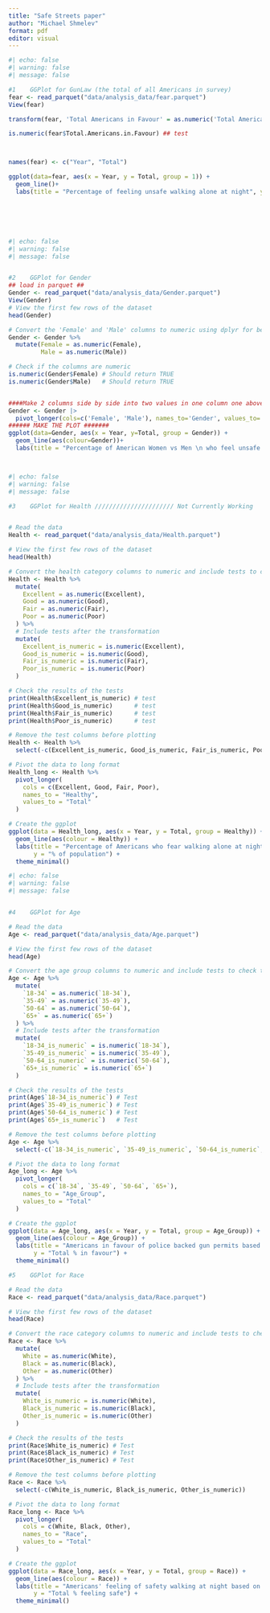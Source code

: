 ```yaml
---
title: "Safe Streets paper"
author: "Michael Shmelev"
format: pdf
editor: visual
---
```


```r
#| echo: false
#| warning: false
#| message: false

#1    GGPlot for GunLaw (the total of all Americans in survey)
fear <- read_parquet("data/analysis_data/fear.parquet")
View(fear)

transform(fear, 'Total Americans in Favour' = as.numeric('Total Americans in Favour')) 

is.numeric(fear$Total.Americans.in.Favour) ## test



names(fear) <- c("Year", "Total")

ggplot(data=fear, aes(x = Year, y = Total, group = 1)) +
  geom_line()+
  labs(title = "Percentage of feeling unsafe walking alone at night", y = "Total % of Americans in fear walking alone at night")







```

```r
#| echo: false
#| warning: false
#| message: false


#2    GGPlot for Gender
## load in parquet ##
Gender <- read_parquet("data/analysis_data/Gender.parquet")
View(Gender)
# View the first few rows of the dataset
head(Gender)

# Convert the 'Female' and 'Male' columns to numeric using dplyr for better readability and efficiency
Gender <- Gender %>%
  mutate(Female = as.numeric(Female),
         Male = as.numeric(Male))

# Check if the columns are numeric
is.numeric(Gender$Female) # Should return TRUE
is.numeric(Gender$Male)   # Should return TRUE


####Make 2 columns side by side into two values in one column one above the other (turn data into long format)
Gender <- Gender |> 
  pivot_longer(cols=c('Female', 'Male'), names_to='Gender', values_to='Total')
###### MAKE THE PLOT #######
ggplot(data=Gender, aes(x = Year, y=Total, group = Gender)) +
  geom_line(aes(colour=Gender))+
  labs(title = "Percentage of American Women vs Men \n who feel unsafe outside at night", y = "Total percent of those in fear")




```

```r
#| echo: false
#| warning: false
#| message: false

#3    GGPlot for Health ////////////////////// Not Currently Working


# Read the data
Health <- read_parquet("data/analysis_data/Health.parquet")

# View the first few rows of the dataset
head(Health)

# Convert the health category columns to numeric and include tests to check the conversion
Health <- Health %>%
  mutate(
    Excellent = as.numeric(Excellent),
    Good = as.numeric(Good),
    Fair = as.numeric(Fair),
    Poor = as.numeric(Poor)
  ) %>%
  # Include tests after the transformation
  mutate(
    Excellent_is_numeric = is.numeric(Excellent),
    Good_is_numeric = is.numeric(Good),
    Fair_is_numeric = is.numeric(Fair),
    Poor_is_numeric = is.numeric(Poor)
  )

# Check the results of the tests
print(Health$Excellent_is_numeric) # test
print(Health$Good_is_numeric)      # test
print(Health$Fair_is_numeric)      # test
print(Health$Poor_is_numeric)      # test

# Remove the test columns before plotting
Health <- Health %>%
  select(-c(Excellent_is_numeric, Good_is_numeric, Fair_is_numeric, Poor_is_numeric))

# Pivot the data to long format
Health_long <- Health %>%
  pivot_longer(
    cols = c(Excellent, Good, Fair, Poor),
    names_to = "Healthy",
    values_to = "Total"
  )

# Create the ggplot
ggplot(data = Health_long, aes(x = Year, y = Total, group = Healthy)) +
  geom_line(aes(colour = Healthy)) +
  labs(title = "Percentage of Americans who fear walking alone at night based on their physical health",
       y = "% of population") +
  theme_minimal()


```

```r
#| echo: false
#| warning: false
#| message: false


#4    GGPlot for Age

# Read the data
Age <- read_parquet("data/analysis_data/Age.parquet")

# View the first few rows of the dataset
head(Age)

# Convert the age group columns to numeric and include tests to check the conversion
Age <- Age %>%
  mutate(
    `18-34` = as.numeric(`18-34`),
    `35-49` = as.numeric(`35-49`),
    `50-64` = as.numeric(`50-64`),
    `65+` = as.numeric(`65+`)
  ) %>%
  # Include tests after the transformation
  mutate(
    `18-34_is_numeric` = is.numeric(`18-34`),
    `35-49_is_numeric` = is.numeric(`35-49`),
    `50-64_is_numeric` = is.numeric(`50-64`),
    `65+_is_numeric` = is.numeric(`65+`)
  )

# Check the results of the tests
print(Age$`18-34_is_numeric`) # Test
print(Age$`35-49_is_numeric`) # Test
print(Age$`50-64_is_numeric`) # Test
print(Age$`65+_is_numeric`)   # Test

# Remove the test columns before plotting
Age <- Age %>%
  select(-c(`18-34_is_numeric`, `35-49_is_numeric`, `50-64_is_numeric`, `65+_is_numeric`))

# Pivot the data to long format
Age_long <- Age %>%
  pivot_longer(
    cols = c(`18-34`, `35-49`, `50-64`, `65+`),
    names_to = "Age_Group",
    values_to = "Total"
  )

# Create the ggplot
ggplot(data = Age_long, aes(x = Year, y = Total, group = Age_Group)) +
  geom_line(aes(colour = Age_Group)) +
  labs(title = "Americans in favour of police backed gun permits based on age group",
       y = "Total % in favour") +
  theme_minimal()


```

```r

#5    GGPlot for Race

# Read the data
Race <- read_parquet("data/analysis_data/Race.parquet")

# View the first few rows of the dataset
head(Race)

# Convert the race category columns to numeric and include tests to check the conversion
Race <- Race %>%
  mutate(
    White = as.numeric(White),
    Black = as.numeric(Black),
    Other = as.numeric(Other)
  ) %>%
  # Include tests after the transformation
  mutate(
    White_is_numeric = is.numeric(White),
    Black_is_numeric = is.numeric(Black),
    Other_is_numeric = is.numeric(Other)
  )

# Check the results of the tests
print(Race$White_is_numeric) # Test
print(Race$Black_is_numeric) # Test
print(Race$Other_is_numeric) # Test

# Remove the test columns before plotting
Race <- Race %>%
  select(-c(White_is_numeric, Black_is_numeric, Other_is_numeric))

# Pivot the data to long format
Race_long <- Race %>%
  pivot_longer(
    cols = c(White, Black, Other),
    names_to = "Race",
    values_to = "Total"
  )

# Create the ggplot
ggplot(data = Race_long, aes(x = Year, y = Total, group = Race)) +
  geom_line(aes(colour = Race)) +
  labs(title = "Americans' feeling of safety walking at night based on racial identity",
       y = "Total % feeling safe") +
  theme_minimal()


```

